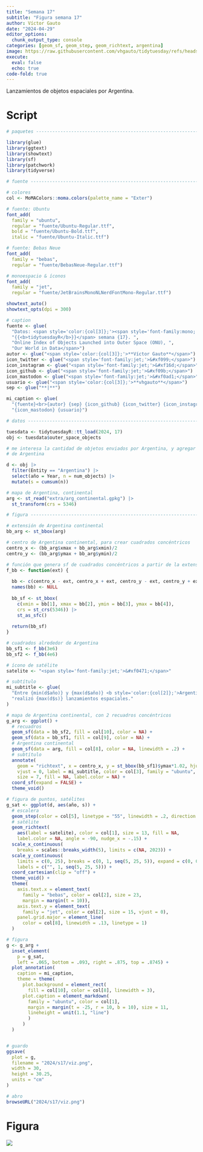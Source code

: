 ```yaml
---
title: "Semana 17"
subtitle: "Figura semana 17"
author: Víctor Gauto
date: "2024-04-29"
editor_options:
  chunk_output_type: console
categories: [geom_sf, geom_step, geom_richtext, argentina]
image: https://raw.githubusercontent.com/vhgauto/tidytuesday/refs/heads/main/2024/s17/viz.png
execute:
  eval: false
  echo: true
code-fold: true
---
```


Lanzamientos de objetos espaciales por Argentina.

# Script

```r

# paquetes ----------------------------------------------------------------

library(glue)
library(ggtext)
library(showtext)
library(sf)
library(patchwork)
library(tidyverse)

# fuente ------------------------------------------------------------------

# colores
col <- MoMAColors::moma.colors(palette_name = "Exter")

# fuente: Ubuntu
font_add(
  family = "ubuntu", 
  regular = "fuente/Ubuntu-Regular.ttf",
  bold = "fuente/Ubuntu-Bold.ttf",
  italic = "fuente/Ubuntu-Italic.ttf")

# fuente: Bebas Neue
font_add(
  family = "bebas", 
  regular = "fuente/BebasNeue-Regular.ttf")

# monoespacio & íconos
font_add(
  family = "jet", 
  regular = "fuente/JetBrainsMonoNLNerdFontMono-Regular.ttf")

showtext_auto()
showtext_opts(dpi = 300)

# caption
fuente <- glue(
  "Datos: <span style='color:{col[3]};'><span style='font-family:mono;'>",
  "{{<b>tidytuesdayR</b>}}</span> semana {17}. ",
  "Online Index of Objects Launched into Outer Space (ONU), ",
  "Our World in Data</span>")
autor <- glue("<span style='color:{col[3]};'>**Víctor Gauto**</span>")
icon_twitter <- glue("<span style='font-family:jet;'>&#xf099;</span>")
icon_instagram <- glue("<span style='font-family:jet;'>&#xf16d;</span>")
icon_github <- glue("<span style='font-family:jet;'>&#xf09b;</span>")
icon_mastodon <- glue("<span style='font-family:jet;'>&#xf0ad1;</span>")
usuario <- glue("<span style='color:{col[3]};'>**vhgauto**</span>")
sep <- glue("**|**")

mi_caption <- glue(
  "{fuente}<br>{autor} {sep} {icon_github} {icon_twitter} {icon_instagram} ",
  "{icon_mastodon} {usuario}")

# datos -------------------------------------------------------------------

tuesdata <- tidytuesdayR::tt_load(2024, 17)
obj <- tuesdata$outer_space_objects

# me interesa la cantidad de objetos enviados por Argentina, y agregar el mapa
# de Argentina

d <- obj |> 
  filter(Entity == "Argentina") |> 
  select(año = Year, n = num_objects) |> 
  mutate(s = cumsum(n))

# mapa de Argentina, continental
arg <- st_read("extra/arg_continental.gpkg") |> 
  st_transform(crs = 5346)

# figura ------------------------------------------------------------------

# extensión de Argentina continental
bb_arg <- st_bbox(arg)

# centro de Argentina continental, para crear cuadrados concéntricos
centro_x <- (bb_arg$xmax + bb_arg$xmin)/2
centro_y <- (bb_arg$ymax + bb_arg$ymin)/2

# función que genera sf de cuadrados concéntricos a partir de la extensión
f_bb <- function(ext) {
  
  bb <- c(centro_x - ext, centro_x + ext, centro_y - ext, centro_y + ext)
  names(bb) <- NULL
  
  bb_sf <- st_bbox(
    c(xmin = bb[1], xmax = bb[2], ymin = bb[3], ymax = bb[4]), 
    crs = st_crs(5346)) |> 
    st_as_sfc()
  
  return(bb_sf)
}

# cuadrados alrededor de Argentina
bb_sf1 <- f_bb(3e6)
bb_sf2 <- f_bb(4e6)

# ícono de satélite
satelite <- "<span style='font-family:jet;'>&#xf0471;</span>"

# subtítulo
mi_subtitle <- glue(
  "Entre {min(d$año)} y {max(d$año)} <b style='color:{col[2]};'>Argentina</b> ",
  "realizó {max(d$s)} lanzamientos espaciales."
)

# mapa de Argentina continental, con 2 recuadros concéntricos
g_arg <- ggplot() +
  # recuadros
  geom_sf(data = bb_sf2, fill = col[10], color = NA) +
  geom_sf(data = bb_sf1, fill = col[9], color = NA) +
  # Argentina continental
  geom_sf(data = arg, fill = col[8], color = NA, linewidth = .2) +
  # subtítulo
  annotate(
    geom = "richtext", x = centro_x, y = st_bbox(bb_sf1)$ymax*1.02, hjust = .5,
    vjust = 0, label = mi_subtitle, color = col[3], family = "ubuntu",
    size = 7, fill = NA, label.color = NA) +
  coord_sf(expand = FALSE) +
  theme_void()

# figura de puntos, satélites
g_sat <- ggplot(d, aes(año, s)) +
  # escalera
  geom_step(color = col[5], linetype = "55", linewidth = .2, direction = "vh") +
  # satélite
  geom_richtext(
    aes(label = satelite), color = col[1], size = 13, fill = NA, 
    label.color = NA, angle = -90, nudge_x = -.15) +
  scale_x_continuous(
    breaks = scales::breaks_width(5), limits = c(NA, 2023)) +
  scale_y_continuous(
    limits = c(0, 25), breaks = c(0, 1, seq(5, 25, 5)), expand = c(0, 0),
    labels = c("", 1, seq(5, 25, 5))) +
  coord_cartesian(clip = "off") +
  theme_void() +
  theme(
    axis.text.x = element_text(
      family = "bebas", color = col[2], size = 23,
      margin = margin(t = 10)),
    axis.text.y = element_text(
      family = "jet", color = col[2], size = 15, vjust = 0),
    panel.grid.major = element_line(
      color = col[8], linewidth = .13, linetype = 1)
  )

# figura
g <- g_arg + 
  inset_element(
    p = g_sat, 
    left = .065, bottom = .093, right = .875, top = .8745) +
  plot_annotation(
    caption = mi_caption,
    theme = theme(
      plot.background = element_rect(
        fill = col[10], color = col[8], linewidth = 3),
      plot.caption = element_markdown(
        family = "ubuntu", color = col[1], 
        margin = margin(t = -25, r = 10, b = 10), size = 11,
        lineheight = unit(1.1, "line")
        )
      )
  )


# guardo
ggsave(
  plot = g,
  filename = "2024/s17/viz.png",
  width = 30,
  height = 30.25,
  units = "cm"
)

# abro
browseURL("2024/s17/viz.png")
```

# Figura

![](https://raw.githubusercontent.com/vhgauto/tidytuesday/refs/heads/main/2024/s17/viz.png)


